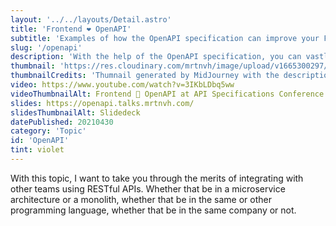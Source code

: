 ```yaml
---
layout: '../../layouts/Detail.astro'
title: 'Frontend ❤️ OpenAPI'
subtitle: 'Examples of how the OpenAPI specification can improve your Front End workflow.'
slug: '/openapi'
description: 'With the help of the OpenAPI specification, you can vastly improve your Front End workflow.'
thumbnail: 'https://res.cloudinary.com/mrtnvh/image/upload/v1665300297/mrtnvh.com/mrtnvh_a_group_of_developers_wirelessly_interconnected_through__a51ba34f-f250-46df-b7e7-ce8334a6f996.jpg'
thumbnailCredits: 'Thumnail generated by MidJourney with the description *"A group of developers wirelessly interconnected through a network of computers."*'
video: https://www.youtube.com/watch?v=3IKbLDbq5ww
videoThumbnailAlt: Frontend 💜 OpenAPI at API Specifications Conference 2021 on YouTube
slides: https://openapi.talks.mrtnvh.com/
slidesThumbnailAlt: Slidedeck
datePublished: 20210430
category: 'Topic'
id: 'OpenAPI'
tint: violet
---
```


With this topic, I want to take you through the merits of integrating with other teams using RESTful APIs. Whether that be in a microservice architecture or a monolith, whether that be in the same or other programming language, whether that be in the same company or not.
